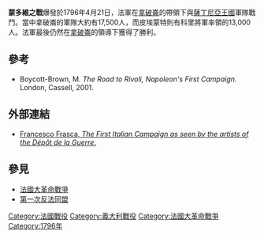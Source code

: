 
{{Infobox Military Conflict
|conflict=蒙多維之戰
|partof=[[法國大革命戰爭|法國大革命戰爭]]中[[蒙特諾特戰役|蒙特諾特戰役]]
|image=[[File:Mondovi.jpg|300px]]
|caption=''縱觀蒙多維戰役'' by Giuseppe Pietro  Bagetti (1764年-1831年)
|date=1796年4月20-22日<ref>Chandler, Dictionary, p 283. Sources differ on the date. Smith and [[Gunther_E._Rothenberg|Rothenberg]] say 22 April. Fiebeger says 20 April.</ref>
|place=[[義大利|義大利]][[皮埃蒙特|皮埃蒙特]][[蒙多維|蒙多維]]
|result=法國勝利
|combatant1={{flagicon|France}} [[法蘭西第一共和國|法蘭西第一共和國]]
|combatant2=[[檔案:Flag_of_Kingdom_of_Sardinia_(1848).svg|25px]] [[薩丁尼亞王國|薩丁尼亞王國]]
|commander1={{flagicon|France}} [[拿破崙一世|拿破崙·波拿巴]]
|commander2=[[檔案:Flag_of_Kingdom_of_Sardinia_(1848).svg|25px]] [[科里將軍|科里將軍]]
| strength1            = 17,500人<ref name="Rothenberg, p 248">Rothenberg, p 248</ref>
| strength2            = 13,000人<ref name="Rothenberg, p 248"/>
| casualties1          = 600人傷亡或被俘<ref name="Rothenberg, p 248"/>
| casualties2          = 1,600人傷亡或被俘<br>8門火砲被繳獲<ref name="Rothenberg, p 248"/>
}}
{{Campaignbox 蒙特諾特戰役}}
{{Campaignbox First Coalition}}
'''蒙多維之戰'''爆發於1796年4月21日，法軍在[[拿破崙|拿破崙]]的帶領下與[[薩丁尼亞王國|薩丁尼亞王國]]軍隊戰鬥。當中拿破崙的軍隊大約有17,500人，而皮埃蒙特則有科里將軍率領的13,000人。法軍最後仍然在[[拿破崙|拿破崙]]的領導下獲得了勝利。

== 參考 ==
* Boycott-Brown, M. ''The Road to Rivoli, Napoleon's First Campaign.'' London, Cassell, 2001.
{{reflist}}
== 外部連結 ==
*[https://web.archive.org/web/20090805194752/http://www.geocities.com/grandearmee/campaign1.htm Francesco Frasca, ''The First Italian Campaign as seen by the artists of the Dépôt de la Guerre''.]

== 參見 ==
*[[法國大革命戰爭|法國大革命戰爭]]
*[[第一次反法同盟|第一次反法同盟]]

[[Category:法國戰役|Category:法國戰役]]
[[Category:義大利戰役|Category:義大利戰役]]
[[Category:法國大革命戰爭|Category:法國大革命戰爭]]
[[Category:1796年|Category:1796年]]